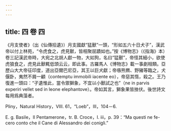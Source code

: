 ```yaml
---
---
---
```

title: 四 卷 四
---




《月支使者》（出《仙傳拾遺》）月支國獻“猛獸”一頭，“形如五六十日犬子”，漢武帝以付上林苑，“令虎食之，虎見獸，皆相聚屈蹟如也。”按《博物志》（《指海》本）卷三記漢武帝時，大宛之北胡人獻一物，大如狗，名曰“猛獸”，帝怪其細小，欲使虎狼食之，虎見此獸輒低頭云云，即此事。古羅馬人《博物志》載一事劇相類。亞歷山大大帝征印度，道出亞爾巴尼亞，其王以巨犬獻；帝嗾熊羆、野豬等臨之，犬偃卧，夷然不屑一顧（contemptu immobili iacente eo），帝惡其惰，殺之。王乃復進一頭曰：“孑遺惟此，當令禦獅象，不宜以小獸試之也”（ne in parvis experiri vellet sed in leone elephantove）。帝如其言，獅象果皆挫伏。後世詩文每用爲典藻者。

Pliny，Natural History，VIII. 61，“Loeb”，III，104－6.

E. g. Basile，Il Pentamerone，tr. B. Croce，I. iii，p. 39：“Ma questi ne fe- cero conto che il Cane di Alessandro dei conigli.”